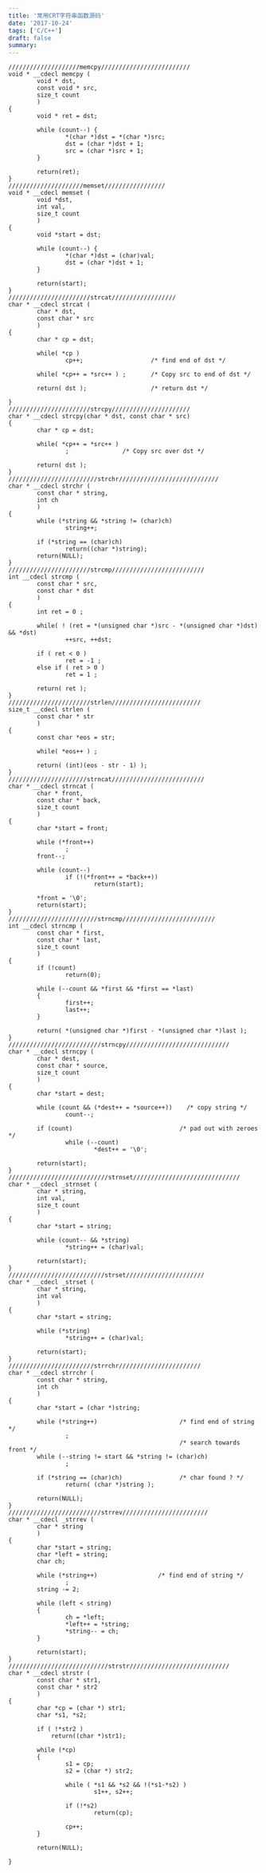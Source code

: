 ```yaml
---
title: '常用CRT字符串函数源码'
date: '2017-10-24'
tags: ['C/C++']
draft: false
summary: 
---
```


```
////////////////////memcpy/////////////////////////
void * __cdecl memcpy (
        void * dst,
        const void * src,
        size_t count
        )
{
        void * ret = dst;

        while (count--) {
                *(char *)dst = *(char *)src;
                dst = (char *)dst + 1;
                src = (char *)src + 1;
        }

        return(ret);
}
/////////////////////memset/////////////////
void * __cdecl memset (
        void *dst,
        int val,
        size_t count
        )
{
        void *start = dst;

        while (count--) {
                *(char *)dst = (char)val;
                dst = (char *)dst + 1;
        }

        return(start);
}
///////////////////////strcat//////////////////
char * __cdecl strcat (
        char * dst,
        const char * src
        )
{
        char * cp = dst;

        while( *cp )
                cp++;                   /* find end of dst */

        while( *cp++ = *src++ ) ;       /* Copy src to end of dst */

        return( dst );                  /* return dst */

}
///////////////////////strcpy//////////////////////
char * __cdecl strcpy(char * dst, const char * src)
{
        char * cp = dst;

        while( *cp++ = *src++ )
                ;               /* Copy src over dst */

        return( dst );
}
/////////////////////////strchr////////////////////////////
char * __cdecl strchr (
        const char * string,
        int ch
        )
{
        while (*string && *string != (char)ch)
                string++;

        if (*string == (char)ch)
                return((char *)string);
        return(NULL);
}
///////////////////////strcmp//////////////////////////
int __cdecl strcmp (
        const char * src,
        const char * dst
        )
{
        int ret = 0 ;

        while( ! (ret = *(unsigned char *)src - *(unsigned char *)dst) && *dst)
                ++src, ++dst;

        if ( ret < 0 )
                ret = -1 ;
        else if ( ret > 0 )
                ret = 1 ;

        return( ret );
}
///////////////////////strlen/////////////////////////
size_t __cdecl strlen (
        const char * str
        )
{
        const char *eos = str;

        while( *eos++ ) ;

        return( (int)(eos - str - 1) );
}
//////////////////////strncat//////////////////////////
char * __cdecl strncat (
        char * front,
        const char * back,
        size_t count
        )
{
        char *start = front;

        while (*front++)
                ;
        front--;

        while (count--)
                if (!(*front++ = *back++))
                        return(start);

        *front = '\0';
        return(start);
}
/////////////////////////strncmp//////////////////////////
int __cdecl strncmp (
        const char * first,
        const char * last,
        size_t count
        )
{
        if (!count)
                return(0);

        while (--count && *first && *first == *last)
        {
                first++;
                last++;
        }

        return( *(unsigned char *)first - *(unsigned char *)last );
}
//////////////////////////strncpy/////////////////////////////
char * __cdecl strncpy (
        char * dest,
        const char * source,
        size_t count
        )
{
        char *start = dest;

        while (count && (*dest++ = *source++))    /* copy string */
                count--;

        if (count)                              /* pad out with zeroes */
                while (--count)
                        *dest++ = '\0';

        return(start);
}
////////////////////////////strnset//////////////////////////////
char * __cdecl _strnset (
        char * string,
        int val,
        size_t count
        )
{
        char *start = string;

        while (count-- && *string)
                *string++ = (char)val;

        return(start);
}
///////////////////////////strset//////////////////////
char * __cdecl _strset (
        char * string,
        int val
        )
{
        char *start = string;

        while (*string)
                *string++ = (char)val;

        return(start);
}
////////////////////////strrchr///////////////////////
char * __cdecl strrchr (
        const char * string,
        int ch
        )
{
        char *start = (char *)string;

        while (*string++)                       /* find end of string */
                ;
                                                /* search towards front */
        while (--string != start && *string != (char)ch)
                ;

        if (*string == (char)ch)                /* char found ? */
                return( (char *)string );

        return(NULL);
}
//////////////////////////strrev////////////////////////
char * __cdecl _strrev (
        char * string
        )
{
        char *start = string;
        char *left = string;
        char ch;

        while (*string++)                 /* find end of string */
                ;
        string -= 2;

        while (left < string)
        {
                ch = *left;
                *left++ = *string;
                *string-- = ch;
        }

        return(start);
}
////////////////////////////strstr////////////////////////////
char * __cdecl strstr (
        const char * str1,
        const char * str2
        )
{
        char *cp = (char *) str1;
        char *s1, *s2;

        if ( !*str2 )
            return((char *)str1);

        while (*cp)
        {
                s1 = cp;
                s2 = (char *) str2;

                while ( *s1 && *s2 && !(*s1-*s2) )
                        s1++, s2++;

                if (!*s2)
                        return(cp);

                cp++;
        }

        return(NULL);

}
```